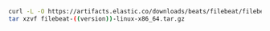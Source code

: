 
```sh
curl -L -O https://artifacts.elastic.co/downloads/beats/filebeat/filebeat-((version))-linux-x86_64.tar.gz
tar xzvf filebeat-((version))-linux-x86_64.tar.gz
```
